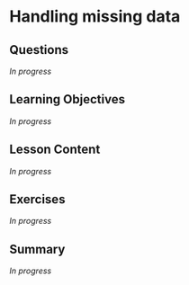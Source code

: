 # Handling missing data {#sec-missing}

## Questions

*In progress*

## Learning Objectives

*In progress*

## Lesson Content

*In progress*

## Exercises

*In progress*

## Summary

*In progress*
